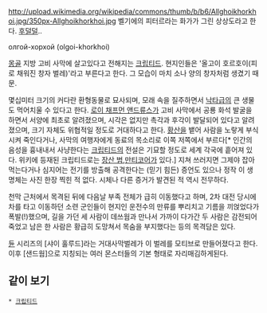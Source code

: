 http://upload.wikimedia.org/wikipedia/commons/thumb/b/b6/Allghoikhorkhoi.jpg/350px-Allghoikhorkhoi.jpg
벨기에의 피터르라는 화가가 그린 상상도라고 한다. [[후덜덜]]..

олгой-хорхой (olgoi-khorkhoi)

[[몽골]] 지방 고비 사막에 살고있다고 전해지는 [[크립티드]]. 현지인들은 '올고이 호르호이(피로 채워진 창자 벌레)'라고 부른다고 한다. 그 모습이 마치 소나 양의 창자처럼 생겼기 때문. 

몇십미터 크기의 커다란 환형동물로 묘사되며, 모래 속을 질주하면서 [[낙타]]급의 큰 생물도 먹어치울 수 있다고 한다.
[[로이 채프먼 앤드류스]]가 고비 사막에서 공룡 화석 발굴을 하면서 서양에 최초로 알려졌으며, 시각은 없지만 촉각과 후각이 발달되어 있다고 알려졌으며, 크기 자체도 위협적일 정도로 거대하다고 한다. [[황산]]을 뱉어 사람을 노랗게 부식시켜 죽인다거나, 사막의 여행자에게 동료의 목소리로 이쪽 저쪽에서 부르다[* 인간의 음성을 흉내내서 사냥한다는 [[크립티드]]의 전설은 기묘할 정도로 세계 각국에 흩어져 있다. 위키에 등재된 크립티드로는 [[장산 범]],[[만티코어]]가 있다.]  지쳐 쓰러지면 그제야 잡아먹는다거나 심지어는 전기를 방출해 공격한다는 (믿기 힘든) 증언도 있으나 정작 이 생명체는 사진 한장 찍힌 적 없다. 시체나 다른 증거가 발견된 적 역시 전무하다.

천막 근처에서 목격된 뒤에 다음날 부족 전체가 급히 이동했다고 하며, 2차 대전 당시에 차를 타고 이동하던 소련 군인들이 현지인 운전수의 만류를 뿌리치고 기름을 끼얹었다가 폭발(!)했으며, 길을 가던 세 사람이 데쓰웜과 만나서 가까이 다가간 두 사람은 감전되어 죽었고 남은 한 사람은 황급히 도망쳐서 목숨을 부지했다는 등의 목격담은 있다.

[[듄]] 시리즈의 [샤이 훌루드]라는 거대사막벌레가 이 벌레를 모티브로 만들어졌다고 한다. 이후 [샌드웜]으로 지칭되는 여러 몬스터들의 기본 형태로 자리매김하게된다. 

== 같이 보기 ==
 * [[크립티드]]
